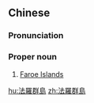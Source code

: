 ==Chinese==
{{zh-forms|s=法罗群岛|type=22}}

===Pronunciation===
{{zh-pron
|m=Fǎluó Qúndǎo
|c=wai4 ji5 ging1 kwan4 dou2
|mn=qz:Hoat-lô Kûn-tó͘/xm,zz:Hoat-lô Kûn-tó
|cat=pn
}}

===Proper noun===
{{zh-proper noun}}

# [[Faroe Islands]]

[[hu:法羅群島]]
[[zh:法羅群島]]